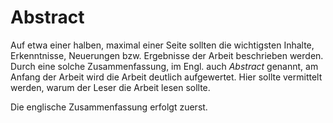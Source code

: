 \newpage
# Abstract {-}

Auf etwa einer halben, maximal einer Seite sollten die wichtigsten Inhalte, Erkenntnisse, Neuerungen bzw. Ergebnisse der Arbeit beschrieben werden.
Durch eine solche Zusammenfassung, im Engl. auch *Abstract* genannt, am Anfang der Arbeit wird die Arbeit deutlich aufgewertet. Hier sollte vermittelt werden, warum der Leser die Arbeit lesen sollte. 

Die englische Zusammenfassung erfolgt zuerst. 

<!-- Wenn das naechste Kapitel auf einer neuen Seite beginnen soll, den \newpage LaTeX Befehl verwenden: -->
\newpage